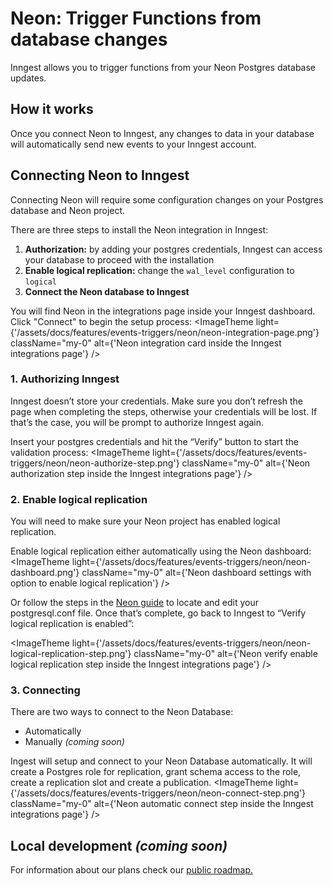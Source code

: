 
# Neon: Trigger Functions from database changes

Inngest allows you to trigger functions from your Neon Postgres database updates.

## How it works
Once you connect Neon to Inngest, any changes to data in your database will automatically send new events to your Inngest account. 

## Connecting Neon to Inngest
Connecting Neon will require some configuration changes on your Postgres database and Neon project.

There are three steps to install the Neon integration in Inngest:

1. **Authorization:** by adding your postgres credentials, Inngest can access your database to proceed with the installation
2. **Enable logical replication:** change the `wal_level` configuration to `logical` 
3. **Connect the Neon database to Inngest**

You will find Neon in the integrations page inside your Inngest dashboard. Click "Connect" to begin the setup process:
<ImageTheme
  light={'/assets/docs/features/events-triggers/neon/neon-integration-page.png'}
  className="my-0"
  alt={'Neon integration card inside the Inngest integrations page'}
/>

### 1. Authorizing Inngest
<Callout>
Inngest doesn’t store your credentials. Make sure you don’t refresh the page when completing the steps, otherwise your credentials will be lost. If that’s the case, you will be prompt to authorize Inngest again.
</Callout>

Insert your postgres credentials and hit the “Verify” button to start the validation process:
<ImageTheme
  light={'/assets/docs/features/events-triggers/neon/neon-authorize-step.png'}
  className="my-0"
  alt={'Neon authorization step inside the Inngest integrations page'}
/>


### 2. Enable logical replication
You will need to make sure your Neon project has enabled logical replication. 

Enable logical replication either automatically using the Neon dashboard:
<ImageTheme
  light={'/assets/docs/features/events-triggers/neon/neon-dashboard.png'}
  className="my-0"
  alt={'Neon dashboard settings with option to enable logical replication'}
/>

Or follow the steps in the [Neon guide](https://neon.tech/docs/guides/logical-replication-postgres-to-neon#enable-logical-replication-in-the-source-neon-project) to locate and edit your postgresql.conf file.
Once that’s complete, go back to Inngest to “Verify logical replication is enabled”:

<ImageTheme
  light={'/assets/docs/features/events-triggers/neon/neon-logical-replication-step.png'}
  className="my-0"
  alt={'Neon verify enable logical replication step inside the Inngest integrations page'}
/>

### 3. Connecting
There are two ways to connect to the Neon Database:

- Automatically
- Manually *(coming soon)*

Ingest will setup and connect to your Neon Database automatically. It will create a Postgres role for replication, grant schema access to the role, create a replication slot and create a publication.
<ImageTheme
  light={'/assets/docs/features/events-triggers/neon/neon-connect-step.png'}
  className="my-0"
  alt={'Neon automatic connect step inside the Inngest integrations page'}
/>

## Local development *(coming soon)*
For information about our plans check our [public roadmap.](https://roadmap.inngest.com/roadmap)